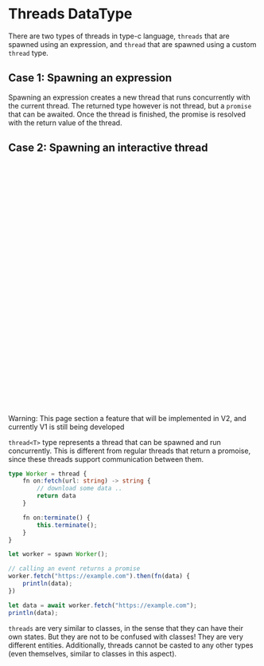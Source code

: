 Threads DataType
===

There are two types of threads in type-c language, `threads` that are spawned using an expression, and `thread` that are spawned using a custom `thread` type.

## Case 1: Spawning an expression
Spawning an expression creates a new thread that runs concurrently with the current thread. The returned type however is not thread, but a `promise` that can be awaited.
Once the thread is finished, the promise is resolved with the return value of the thread.

## Case 2: Spawning an interactive thread

<div role="alert" className="alert alert-warning striped1">
  <svg xmlns="http://www.w3.org/2000/svg" className="stroke-current shrink-0 h-6 w-6" fill="none" viewBox="0 0 24 24"><path strokeLinecap="round" strokeLinejoin="round" strokeWidth="2" d="M12 9v2m0 4h.01m-6.938 4h13.856c1.54 0 2.502-1.667 1.732-3L13.732 4c-.77-1.333-2.694-1.333-3.464 0L3.34 16c-.77 1.333.192 3 1.732 3z" /></svg>
  <span>Warning: This page section a feature that will be implemented in V2, and currently V1 is still being developed</span>
</div>

`thread<T>` type represents a thread that can be spawned and run concurrently. This is different from regular threads that return a promoise,
since these threads support communication between them.

```ts
type Worker = thread {
    fn on:fetch(url: string) -> string {
        // download some data ..
        return data
    }

    fn on:terminate() {
        this.terminate();
    }
}

let worker = spawn Worker();

// calling an event returns a promise
worker.fetch("https://example.com").then(fn(data) {
    println(data);
})

let data = await worker.fetch("https://example.com");
println(data);
```

`threads` are very similar to classes, in the sense that they can have their own states. But they are not to be confused with classes! They are very different entities.
Additionally, threads cannot be casted to any other types (even themselves, similar to classes in this aspect).
